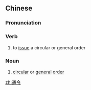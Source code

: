 ==Chinese==
{{zh-forms}}

===Pronunciation===
{{zh-pron
|m=tōnglìng
|c=tung1 ling6
|mn=thong-lēng
|cat=v,n
}}

===Verb===
{{zh-verb}}

# to [[issue]] a circular or general order

===Noun===
{{zh-noun}}

# [[circular]] or [[general]] [[order]]

[[zh:通令]]